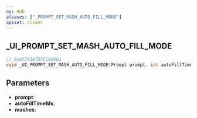 ```yaml
---
ns: HUD
aliases: ["_PROMPT_SET_MASH_AUTO_FILL_MODE"]
apiset: client
---
```

## _UI_PROMPT_SET_MASH_AUTO_FILL_MODE

```c
// 0x6C39587D7CC66801
void _UI_PROMPT_SET_MASH_AUTO_FILL_MODE(Prompt prompt, int autoFillTimeMs, int mashes);
```


## Parameters
* **prompt**:
* **autoFillTimeMs**:
* **mashes**: